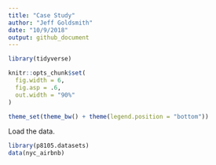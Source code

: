 ```yaml
---
title: "Case Study"
author: "Jeff Goldsmith"
date: "10/9/2018"
output: github_document
---
```


```r
library(tidyverse)

knitr::opts_chunk$set(
  fig.width = 6,
  fig.asp = .6,
  out.width = "90%"
)

theme_set(theme_bw() + theme(legend.position = "bottom"))
```

Load the data.

```r
library(p8105.datasets)
data(nyc_airbnb)
```

